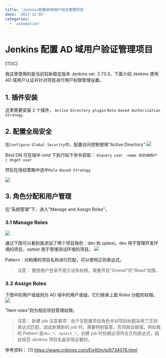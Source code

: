 ```yaml
---
title: 'Jenkins配置AD域用户验证管理项目'
date: '2017-12-05'
categories:
  - 'automation'
---
```


# Jenkins 配置 AD 域用户验证管理项目

[TOC]

我这里使用的是当前较新稳定版本 Jenkins ver. 2.73.3。下面介绍 Jenkins 使用 AD 域用户认证并针对项目进行用户权限管理设置。

## 1. 插件安装

这里需要安装 2 个插件， `Active Directory plugin` `Role-based Authorization Strategy`

## 2. 配置全局安全

在`Configure Global Security`中，配置访问控制使用"Active Directory" ![](images/1512372869505.png)

Bind DN 可在域中 cmd 下执行如下命令获取： `dsquery user -name 你的域用户 | dsget user`

然后在授权策略中选中`Role-Based Strategy`

![](images/1512372931214.png)

## 3. 角色分配和用户管理

在"系统管理"下，进入"Manage and Assign Roles"，

### 3.1 Manage Roles

![](images/1512373544777.png)

通过下图可以看到我添加了两个项目角色：dev 和 optest。dev 用于管理开发环境的项目，optest 用于管理测试环境的项目。 ![](images/1512373562785.png)

Pattern：对构建的项目名称进行匹配，可以使用正则表达式。

> 注意： 要想用户登录不提示没有权限，需要开启"Overall"的"Read"权限。

### 3.2 Assign Roles

下图中的用户或组则为 AD 域中的用户或组。它们继承上面 Roles 分配的权限。 ![](images/1512373801133.png)

"Item roles"则为相应项目管理权限。

> 注意： 新建 job 注意事项：由于在配置项目角色中对项目标题采用了正则表达式匹配，因此新建新的 job 时，需要特别留意，否则就会报错。例如我的 Pattern 是`dev_*`、`optest_*`，创建 job 时标题必须符合正则表达式，因此规范 Jenkins 项目名是非常必要的。

参考资料： \[1\] https://www.cnblogs.com/Eivll0m/p/6734076.html
